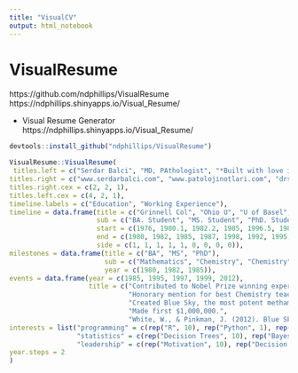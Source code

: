```yaml
---
title: "VisualCV"
output: html_notebook
---
```


<!-- # Visualize your CV’s timeline with R (Gantt chart style) -->
<!-- https://www.r-bloggers.com/visualize-your-cvs-timeline-with-r-gantt-chart-style/ -->

# VisualResume
https://github.com/ndphillips/VisualResume  
https://ndphillips.shinyapps.io/Visual_Resume/  

- Visual Resume Generator  
https://ndphillips.shinyapps.io/Visual_Resume/  


```r
devtools::install_github("ndphillips/VisualResume")
```

```r
VisualResume::VisualResume(
 titles.left = c("Serdar Balci", "MD, PAthologist", "*Built with love in R using the InfoResume package: www.ndphillips.github.io/inforesume"),
titles.right = c("www.serdarbalci.com", "www.patolojinotlari.com", "drserdarbalci@gmail.com", "Full Resume: sbalci.github.io/SerdarBalciMDPathologist.nb.html"),
titles.right.cex = c(2, 2, 1),
titles.left.cex = c(4, 2, 1),
timeline.labels = c("Education", "Working Experience"),
timeline = data.frame(title = c("Grinnell Col", "Ohio U", "U of Basel", "Max Planck Institute", "Old Van", "Gray Matter", "Sandia Laboratories", "J.P. Wynne High School", "A1A Car Wash"),
                      sub = c("BA. Student", "MS. Student", "PhD. Student", "PhD. Researcher", "Methamphetamine Research", "Co-Founder", "Chemist", "Chemistry Teacher", "Co-Owner"),
                      start = c(1976, 1980.1, 1982.2, 1985, 1996.5, 1987, 1991, 1995, 2001),
                      end = c(1980, 1982, 1985, 1987, 1998, 1992, 1995, 1998, 2003),
                      side = c(1, 1, 1, 1, 1, 0, 0, 0, 0)),
milestones = data.frame(title = c("BA", "MS", "PhD"),
                        sub = c("Mathematics", "Chemistry", "Chemistry"),
                        year = c(1980, 1982, 1985)),
events = data.frame(year = c(1985, 1995, 1997, 1999, 2012),
                    title = c("Contributed to Nobel Prize winning experiment.",
                              "Honorary mention for best Chemistry teacher of the year.",
                              "Created Blue Sky, the most potent methamphetamine ever produced.",
                              "Made first $1,000,000.",
                              "White, W., & Pinkman, J. (2012). Blue Sky: A method of [...].\nJournal of Psychopharmical Substances, 1(1),.")),
interests = list("programming" = c(rep("R", 10), rep("Python", 1), rep("JavaScript", 2), "MatLab"),
                 "statistics" = c(rep("Decision Trees", 10), rep("Bayesian", 5), rep("Regression", 3)),
                 "leadership" = c(rep("Motivation", 10), rep("Decision Making", 5), rep("Manipulation", 30))),
year.steps = 2
)
```

